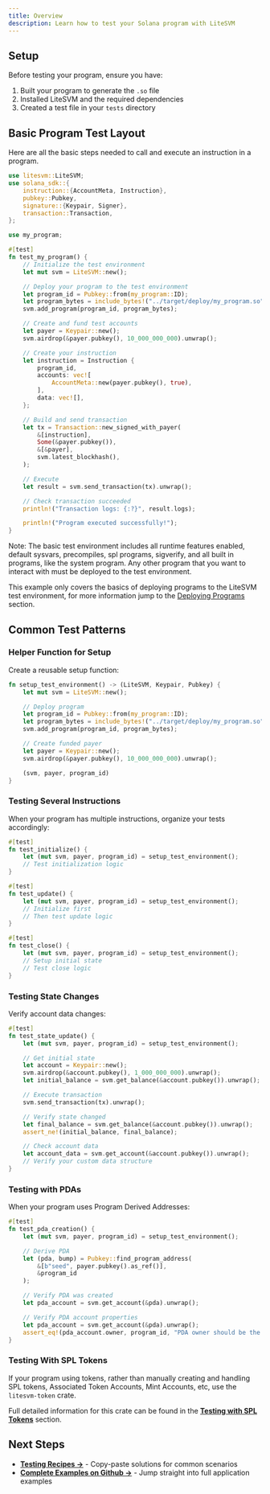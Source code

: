 ```yaml
---
title: Overview
description: Learn how to test your Solana program with LiteSVM
---
```



## Setup

Before testing your program, ensure you have:

1. Built your program to generate the `.so` file
2. Installed LiteSVM and the required dependencies
3. Created a test file in your `tests` directory

## Basic Program Test Layout

Here are all the basic steps needed to call and execute an instruction in a program.

```rust title="tests/program_test.rs"
use litesvm::LiteSVM;
use solana_sdk::{
    instruction::{AccountMeta, Instruction},
    pubkey::Pubkey,
    signature::{Keypair, Signer},
    transaction::Transaction,
};

use my_program;

#[test]
fn test_my_program() {
    // Initialize the test environment
    let mut svm = LiteSVM::new();

    // Deploy your program to the test environment
    let program_id = Pubkey::from(my_program::ID);
    let program_bytes = include_bytes!("../target/deploy/my_program.so");
    svm.add_program(program_id, program_bytes);

    // Create and fund test accounts
    let payer = Keypair::new();
    svm.airdrop(&payer.pubkey(), 10_000_000_000).unwrap();

    // Create your instruction
    let instruction = Instruction {
        program_id,
        accounts: vec![
            AccountMeta::new(payer.pubkey(), true),
        ],
        data: vec![],
    };

    // Build and send transaction
    let tx = Transaction::new_signed_with_payer(
        &[instruction],
        Some(&payer.pubkey()),
        &[&payer],
        svm.latest_blockhash(),
    );

    // Execute
    let result = svm.send_transaction(tx).unwrap();

    // Check transaction succeeded
    println!("Transaction logs: {:?}", result.logs);

    println!("Program executed successfully!");
}
```

<Callout type="info">
  Note: The basic test environment includes all runtime features enabled,
  default sysvars, precompiles, spl programs, sigverify, and all built in
  programs, like the system program. Any other program that you want to interact
  with must be deployed to the test environment.
</Callout>

This example only covers the basics of deploying programs to the LiteSVM test environment, for more information jump to the [Deploying Programs](/docs/testing-your-program/deploy) section.

## Common Test Patterns

### Helper Function for Setup

Create a reusable setup function:

```rust
fn setup_test_environment() -> (LiteSVM, Keypair, Pubkey) {
    let mut svm = LiteSVM::new();

    // Deploy program
    let program_id = Pubkey::from(my_program::ID);
    let program_bytes = include_bytes!("../target/deploy/my_program.so");
    svm.add_program(program_id, program_bytes);

    // Create funded payer
    let payer = Keypair::new();
    svm.airdrop(&payer.pubkey(), 10_000_000_000).unwrap();

    (svm, payer, program_id)
}
```

### Testing Several Instructions

When your program has multiple instructions, organize your tests accordingly:

```rust
#[test]
fn test_initialize() {
    let (mut svm, payer, program_id) = setup_test_environment();
    // Test initialization logic
}

#[test]
fn test_update() {
    let (mut svm, payer, program_id) = setup_test_environment();
    // Initialize first
    // Then test update logic
}

#[test]
fn test_close() {
    let (mut svm, payer, program_id) = setup_test_environment();
    // Setup initial state
    // Test close logic
}
```

### Testing State Changes

Verify account data changes:

```rust
#[test]
fn test_state_update() {
    let (mut svm, payer, program_id) = setup_test_environment();

    // Get initial state
    let account = Keypair::new();
    svm.airdrop(&account.pubkey(), 1_000_000_000).unwrap();
    let initial_balance = svm.get_balance(&account.pubkey()).unwrap();

    // Execute transaction
    svm.send_transaction(tx).unwrap();

    // Verify state changed
    let final_balance = svm.get_balance(&account.pubkey()).unwrap();
    assert_ne!(initial_balance, final_balance);

    // Check account data
    let account_data = svm.get_account(&account.pubkey()).unwrap();
    // Verify your custom data structure
}
```

### Testing with PDAs

When your program uses Program Derived Addresses:

```rust
#[test]
fn test_pda_creation() {
    let (mut svm, payer, program_id) = setup_test_environment();

    // Derive PDA
    let (pda, bump) = Pubkey::find_program_address(
        &[b"seed", payer.pubkey().as_ref()],
        &program_id
    );

    // Verify PDA was created
    let pda_account = svm.get_account(&pda).unwrap();

    // Verify PDA account properties
    let pda_account = svm.get_account(&pda).unwrap();
    assert_eq!(pda_account.owner, program_id, "PDA owner should be the program");
}
```

### Testing With SPL Tokens

If your program using tokens, rather than manually creating and handling SPL tokens, Associated Token Accounts, Mint Accounts, etc, use the `litesvm-token` crate.

Full detailed information for this crate can be found in the **[Testing with SPL Tokens](/docs/testing-with-spl-tokens)** section.

## Next Steps

- **[Testing Recipes →](/docs/examples)** - Copy-paste solutions for common scenarios
- **[Complete Examples on Github →](/docs/complete-examples)** - Jump straight into full application examples
